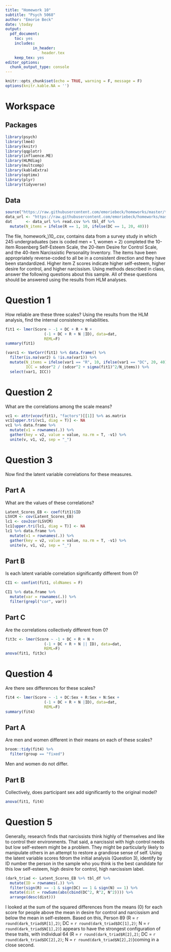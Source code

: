 ```yaml
---
title: "Homework 10"
subtitle: "Psych 5068"
author: "Emorie Beck"
date: \today
output: 
  pdf_document:
    toc: yes
    includes:
            in_header:
                header.tex
    keep_tex: yes
editor_options: 
  chunk_output_type: console
---
```


```r
knitr::opts_chunk$set(echo = TRUE, warning = F, message = F)
options(knitr.kable.NA = '')
```

# Workspace

## Packages
```r
library(psych)
library(lme4)
library(knitr)
library(qqplotr)
library(influence.ME)
library(HLMdiag)
library(multcomp)
library(kableExtra)
library(optimx)
library(plyr)
library(tidyverse)
```

## Data
```r
source("https://raw.githubusercontent.com/emoriebeck/homeworks/master/table_fun.R")
data_url <- "https://raw.githubusercontent.com/emoriebeck/homeworks/master/homework10/homework_10_long.csv"
dat      <- data_url %>% read.csv %>% tbl_df %>%
  mutate(N_items = ifelse(R == 1, 10, ifelse(DC == 1, 20, 40)))
```

The file, homework_\10_\long.csv, contains data from a survey study in which 245 undergraduates (sex is coded men = 1, women = 2) completed the 10-item Rosenberg Self-Esteem Scale, the 20-item Desire for Control Scale, and the 40-item Narcissistic Personality Inventory. The items have been appropriately reverse-coded to all be in a consistent direction and they have been standardized.  Higher item Z scores indicate higher self-esteem, higher desire for control, and higher narcissism.  Using methods described in class, answer the following questions about this sample.  All of these questions should be answered using the results from HLM analyses.  

# Question 1
How reliable are these three scales?  Using the results from the HLM analysis, find the internal consistency reliabilities. 
```r
fit1 <- lmer(Score ~ -1 + DC + R + N + 
                 (-1 + DC + R + N |ID), data=dat,
                 REML=F)
summary(fit1)

(varc1 <- VarCorr(fit1) %>% data.frame() %>%
  filter(is.na(var2) & !is.na(var1)) %>%
  mutate(N_items = ifelse(var1 == "R", 10, ifelse(var1 == "DC", 20, 40)),
         ICC = sdcor^2 / (sdcor^2 + sigma(fit1)^2/N_items)) %>%
  select(var1, ICC))
```


# Question 2  
What are the correlations among the scale means?  
```r
vc1 <- attr(vcov(fit1), "factors")[[1]] %>% as.matrix
vc1[upper.tri(vc1, diag = T)] <- NA
vc1 %>% data.frame %>%
  mutate(v1 = rownames(.)) %>%
  gather(key = v2, value = value, na.rm = T, -v1) %>%
  unite(v, v1, v2, sep = "_")
```


# Question 3  
Now find the latent variable correlations for these measures. 

## Part A  
What are the values of these correlations? 
```r
Latent_Scores_EB <- coef(fit1)$ID
LSVCM <- cov(Latent_Scores_EB)
lc1 <- cov2cor(LSVCM)
lc1[upper.tri(lc1, diag = T)] <- NA
lc1 %>% data.frame %>%
  mutate(v1 = rownames(.)) %>%
  gather(key = v2, value = value, na.rm = T, -v1) %>%
  unite(v, v1, v2, sep = "_")
```

## Part B  
Is each latent variable correlation significantly different from 0? 
```r
CI1 <- confint(fit1, oldNames = F)

CI1 %>% data.frame %>% 
  mutate(var = rownames(.)) %>%
  filter(grepl("cor", var))
```


## Part C  
Are the correlations collectively different from 0? 
```r
fit3c <- lmer(Score ~ -1 + DC + R + N + 
                 (-1 + DC + R + N || ID), data=dat,
                 REML=F)
anova(fit1, fit3c)
```


# Question 4  
Are there sex differences for these scales? 
```r
fit4 <- lmer(Score ~ -1 + DC:Sex + R:Sex + N:Sex + 
                 (-1 + DC + R + N |ID), data=dat,
                 REML=F)
summary(fit4)
```

## Part A  
Are men and women different in their means on each of these scales? 
```r
broom::tidy(fit4) %>% 
  filter(group == "fixed")
```

Men and women do not differ. 

## Part B  
Collectively, does participant sex add significantly to the original model? 
```r
anova(fit1, fit4)
```

# Question 5  
Generally, research finds that narcissists think highly of themselves and like to control their environments. That said, a narcissist with high control needs but low self-esteem might be a problem.  They might be particularly likely to manipulate others in an attempt to restore a grandiose sense of self.  Using the latent variable scores fdrom the initial analysis (Question 3), identify by ID number the person in the sample who you think is the best candidate for this low self-esteem, high desire for control, high narcissism label. 
```r
(dark_triad <- Latent_Scores_EB %>% tbl_df %>%
  mutate(ID = rownames(.)) %>%
  filter(sign(R) == -1 & sign(DC) == 1 & sign(N) == 1) %>%
  mutate(dist = rowSums(abs(cbind(DC^2, R^2, N^2)))) %>%
  arrange(desc(dist)))
```

I looked at the sum of the squared differences from the means (0) for each score for people above the mean in desire for control and narcissism and below the mean in self-esteem. Based on this, Person 89 (R = `r round(dark_triad$R[1],2)`; DC = `r round(dark_triad$DC[1],2)`; N = `r round(dark_triad$N[1],2)`) appears to have the strongest configuration of these traits, with individual 64 (R = `r round(dark_triad$R[2],2)`; DC = `r round(dark_triad$DC[2],2)`; N = `r round(dark_triad$N[2],2)`)coming in a close second.  

